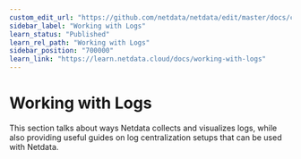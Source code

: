 ```yaml
---
custom_edit_url: "https://github.com/netdata/netdata/edit/master/docs/category-overview-pages/working-with-logs.md"
sidebar_label: "Working with Logs"
learn_status: "Published"
learn_rel_path: "Working with Logs"
sidebar_position: "700000"
learn_link: "https://learn.netdata.cloud/docs/working-with-logs"
---
```


# Working with Logs

This section talks about ways Netdata collects and visualizes logs, while also providing useful guides on log centralization setups that can be used with Netdata.
